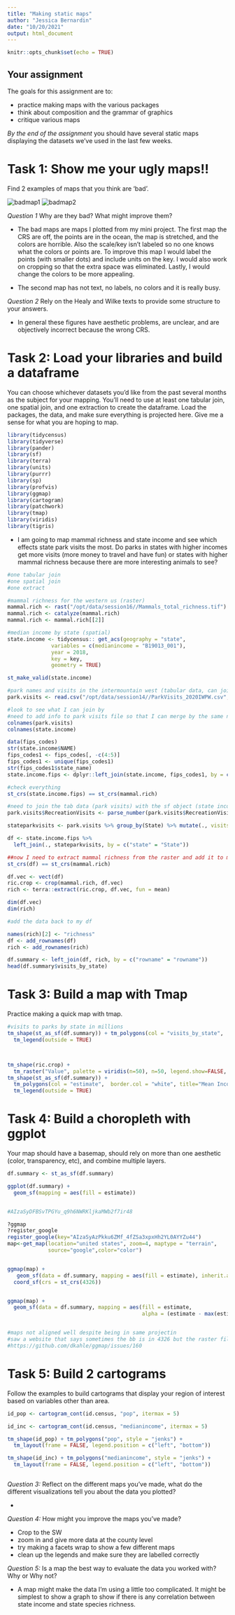```yaml
---
title: "Making static maps"
author: "Jessica Bernardin"
date: "10/20/2021"
output: html_document
---
```


```r
knitr::opts_chunk$set(echo = TRUE)
```


## Your assignment

The goals for this assignment are to:

- practice making maps with the various packages
- think about composition and the grammar of graphics
- critique various maps

_By the end of the assignment_ you should have several static maps displaying the datasets we've used in the last few weeks.

# Task 1: Show me your ugly maps!!
Find 2 examples of maps that you think are 'bad'. 

![badmap1](miniproject_badmap.png)
![badmap2](watershed_badmap.png)


_Question 1_ Why are they bad? What might improve them? 

- The bad maps are maps I plotted from my mini project.  The first map the CRS are off, the points are in the ocean, the map is stretched, and the colors are horrible.  Also the scale/key isn't labeled so no one knows what the colors or points are.  To improve this map I would label the points (with smaller dots) and include units on the key.  I would also work on cropping so that the extra space was eliminated.  Lastly, I would change the colors to be more appealing.

- The second map has not text, no labels, no colors and it is really busy.

_Question 2_ Rely on the Healy and Wilke texts to provide some structure to your answers.

- In general these figures have aesthetic problems, are unclear, and are objectively incorrect because the wrong CRS.

# Task 2: Load your libraries and build a dataframe
You can choose whichever datasets you'd like from the past several months as the subject for your mapping. You'll need to use at least one tabular join, one spatial join, and one extraction to create the dataframe. Load the packages, the data, and make sure everything is projected here. Give me a sense for what you are hoping to map.

```r

library(tidycensus)
library(tidyverse)
library(pander)
library(sf)
library(terra)
library(units)
library(purrr)
library(sp)
library(profvis)
library(ggmap)
library(cartogram)
library(patchwork)
library(tmap)
library(viridis)
library(tigris)

```

- I am going to map mammal richness and state income and see which effects state park visits the most.  Do parks in states with higher incomes get more visits (more money to travel and have fun) or states with higher mammal richness because there are more interesting animals to see?

```r

#one tabular join
#one spatial join
#one extract

#mammal richness for the western us (raster)
mammal.rich <- rast("/opt/data/session16//Mammals_total_richness.tif")
mammal.rich <- catalyze(mammal.rich)
mammal.rich <- mammal.rich[[2]]

#median income by state (spatial)
state.income <- tidycensus:: get_acs(geography = "state", 
              variables = c(medianincome = "B19013_001"),
              year = 2018,
              key = key,
              geometry = TRUE)

st_make_valid(state.income)

#park names and visits in the intermountain west (tabular data, can join by state)
park.visits <- read.csv("/opt/data/session14//ParkVisits_2020IWPW.csv", skip = 3)

#look to see what I can join by
#need to add info to park visits file so that I can merge by the same name
colnames(park.visits)
colnames(state.income)

data(fips_codes)
str(state.income$NAME)
fips_codes1 <- fips_codes[, -c(4:5)]
fips_codes1 <- unique(fips_codes1)
str(fips_codes1$state_name)
state.income.fips <- dplyr::left_join(state.income, fips_codes1, by = c("NAME" = "state_name"))

#check everything
st_crs(state.income.fips) == st_crs(mammal.rich)

#need to join the tab data (park visits) with the sf object (state income)
park.visits$RecreationVisits <- parse_number(park.visits$RecreationVisits)

stateparkvisits <- park.visits %>% group_by(State) %>% mutate(., visits_by_state = sum(RecreationVisits, na.rm = TRUE)) %>% distinct(., State, .keep_all = TRUE)

df <- state.income.fips %>% 
  left_join(., stateparkvisits, by = c("state" = "State"))

##now I need to extract mammal richness from the raster and add it to my new dataframe
st_crs(df) == st_crs(mammal.rich)

df.vec <- vect(df)
ric.crop <- crop(mammal.rich, df.vec)
rich <- terra::extract(ric.crop, df.vec, fun = mean)

dim(df.vec)
dim(rich)

#add the data back to my df

names(rich)[2] <- "richness"
df <- add_rownames(df)
rich <- add_rownames(rich)

df.summary <- left_join(df, rich, by = c("rowname" = "rowname"))
head(df.summary$visits_by_state)
```


# Task 3: Build a map with Tmap
Practice making a quick map with tmap. 

```r
#visits to parks by state in millions
tm_shape(st_as_sf(df.summary)) + tm_polygons(col = "visits_by_state",  border.col = "white") + 
  tm_legend(outside = TRUE)



tm_shape(ric.crop) +
  tm_raster("Value", palette = viridis(n=50), n=50, legend.show=FALSE, legend.hist = TRUE, legend.hist.title = "Species Richness") +
tm_shape(st_as_sf(df.summary)) +
  tm_polygons(col = "estimate",  border.col = "white", title="Mean Income") + 
  tm_legend(outside = TRUE)

```

# Task 4: Build a choropleth with ggplot
Your map should have a basemap, should rely on more than one aesthetic (color, transparency, etc), and combine multiple layers.

```r
df.summary <- st_as_sf(df.summary)

ggplot(df.summary) +
  geom_sf(mapping = aes(fill = estimate))


#AIzaSyDFBSvTPGYu_q9h6NWRKljkaMWb2f7ir48

?ggmap
?register_google
register_google(key="AIzaSyAzPkku6ZMf_4fZSa3xpxHh2YL0AYYZu44")
map<-get_map(location="united states", zoom=4, maptype = "terrain",
             source="google",color="color")


ggmap(map) +
   geom_sf(data = df.summary, mapping = aes(fill = estimate), inherit.aes = FALSE) +
  coord_sf(crs = st_crs(4326))


ggmap(map) +
  geom_sf(data = df.summary, mapping = aes(fill = estimate, 
                                           alpha = (estimate - max(estimate, na.rm=TRUE))/(max(estimate, na.rm=TRUE)-min(estimate, na.rm = TRUE))), inherit.aes = FALSE) + scale_fill_viridis(option="magma") + coord_sf(crs = st_crs(4326))


#maps not aligned well despite being in same projectin
#saw a website that says sometimes the bb is in 4326 but the raster file is in a different crs
#https://github.com/dkahle/ggmap/issues/160

```



# Task 5: Build 2 cartograms
Follow the examples to build cartograms that display your region of interest based on variables other than area.

```r

id_pop <- cartogram_cont(id.census, "pop", itermax = 5)

id_inc <- cartogram_cont(id.census, "medianincome", itermax = 5)

tm_shape(id_pop) + tm_polygons("pop", style = "jenks") +
  tm_layout(frame = FALSE, legend.position = c("left", "bottom")) 

tm_shape(id_inc) + tm_polygons("medianincome", style = "jenks") +
  tm_layout(frame = FALSE, legend.position = c("left", "bottom"))



```




_Question 3:_ Reflect on the different maps you've made, what do the different visualizations tell you about the data you plotted?

- 

_Question 4:_ How might you improve the maps you've made?

- Crop to the SW
- zoom in and give more data at the county level
- try making a facets wrap to show a few different maps
- clean up the legends and make sure they are labelled correctly

_Question 5:_ Is a map the best way to evaluate the data you worked with? Why or Why not?

- A map might make the data I'm using a little too complicated.  It might be simplest to show a graph to show if there is any correlation between state income and state species richness.  
